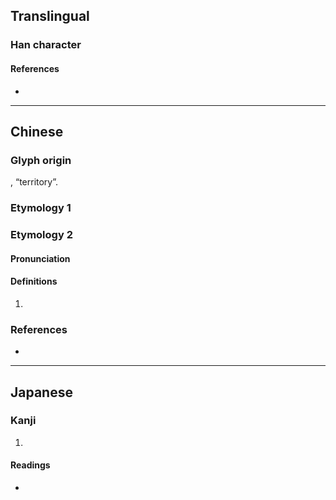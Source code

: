 {{also|或}}
{{character info}}
==Translingual==

===Han character===
{{Han char|rn=62|rad=戈|as=03|sn=7|four=|canj=IR,XIR|ids=⿹戈口}}

====References====
* {{Han ref|kx=0412.070|dkj=11549|dj=0754.050|hdz=21401.010|uh=6213|ud=25107}}

----

==Chinese==

===Glyph origin===
{{Han etym}}
{{Han compound|戈|t1=[[dagger-axe]] (used to defend the territory)|囗|t2=city wall|ls=ic}}, “territory”.

===Etymology 1===
{{zh-see|或|a}}

===Etymology 2===

====Pronunciation====
{{zh-pron
|m=gē
|mc=
|oc=
|cat=pn
}}

====Definitions====
{{head|zh|Han character}}

# {{zh-hg}} {{n-g|A place name.}}

===References===
* {{R:twedu|C04038}}

----

==Japanese==

===Kanji===
{{ja-kanji|grade=|rs=戈03}}

# {{rfdef|ja|sort=戈03}}

====Readings====
* {{ja-readings|on=[[か]] (ka)|kun=}}